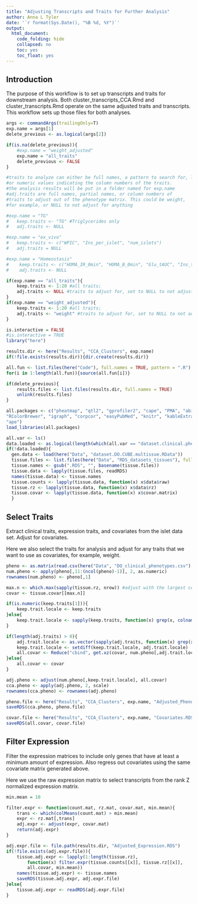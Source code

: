 ```yaml
---
title: "Adjusting Transcripts and Traits for Further Analysis"
author: Anna L Tyler
date: '`r format(Sys.Date(), "%B %d, %Y")`'
output: 
  html_document:
    code_folding: hide
    collapsed: no
    toc: yes
    toc_float: yes
---
```


## Introduction
The purpose of this workflow is to set up transcripts and traits 
for downstream analysis. 
Both cluster_transcripts_CCA.Rmd and cluster_transcripts.Rmd operate
on the same adjusted traits and transcripts. This workflow sets up 
those files for both analyses.

```r
args <- commandArgs(trailingOnly=T)
exp.name = args[1]
delete_previous <- as.logical(args[2])

if(is.na(delete_previous)){
    #exp.name = "weight_adjusted"
    exp.name = "all_traits"
    delete_previous <- FALSE
}

#traits to analyze can either be full names, a pattern to search for, like "TG",
#or numeric values indicating the column numbers of the traits.
#the analysis results will be put in a folder named for exp.name
#adj.traits are full names, partial names, or column numbers of 
#traits to adjust out of the phenotype matrix. This could be weight,
#for example, or NULL to not adjust for anything

#exp.name = "TG"
#   keep.traits <- "TG" #Triglycerides only
#   adj.traits <- NULL

#exp.name = "ex_vivo"
#   keep.traits <- c("WPIC", "Ins_per_islet", "num_islets")
#   adj.traits = NULL

#exp.name = "Homeostasis"    
#    keep.traits <- c("HOMA_IR_0min", "HOMA_B_0min", "Glu_tAUC", "Ins_tAUC")
#    adj.traits <- NULL

if(exp.name == "all_traits"){
    keep.traits <- 1:20 #all traits;
    adj.traits <- NULL #traits to adjust for, set to NULL to not adjust
}
if(exp.name == "weight_adjusted"){
    keep.traits <- 1:20 #all traits;
    adj.traits <- "weight" #traits to adjust for, set to NULL to not adjust
}

```

```r
is.interactive = FALSE
#is.interactive = TRUE
library("here")

results.dir <- here("Results", "CCA_Clusters", exp.name)
if(!file.exists(results.dir)){dir.create(results.dir)}

all.fun <- list.files(here("Code"), full.names = TRUE, pattern = ".R")
for(i in 1:length(all.fun)){source(all.fun[i])}
```

```r
if(delete_previous){
    results.files <- list.files(results.dir, full.names = TRUE)
    unlink(results.files)
}
```

```r
all.packages <- c("pheatmap", "qtl2", "gprofiler2", "cape", "PMA", "abind", "cluster",
"RColorBrewer", "igraph", "corpcor", "easyPubMed", "knitr", "kableExtra",
"ape")
load_libraries(all.packages)
```


```r
all.var <- ls()
data.loaded <- as.logical(length(which(all.var == "dataset.clinical.phenotypes")))
if(!data.loaded){
  gen.data <- load(here("Data", "dataset.DO.CUBE.multissue.RData"))
  tissue.files <- list.files(here("Data", "RDS_datasets_tissues"), full.names = TRUE)
  tissue.names <- gsub(".RDS", "", basename(tissue.files))
  tissue.data <- lapply(tissue.files, readRDS)
  names(tissue.data) <- tissue.names
  tissue.counts <- lapply(tissue.data, function(x) x$data$raw)
  tissue.rz <- lapply(tissue.data, function(x) x$data$rz)
  tissue.covar <- lapply(tissue.data, function(x) x$covar.matrix)
  }
```


## Select Traits

Extract clinical traits, expression traits, and covariates from the 
islet data set. Adjust for covariates.

Here we also select the traits for analysis and adjust for any traits
that we want to use as covariates, for example, weight.

```r
pheno <- as.matrix(read.csv(here("Data", "DO_clinical_phenotypes.csv"), stringsAsFactors = FALSE))
num.pheno <- apply(pheno[,11:(ncol(pheno)-1)], 2, as.numeric)
rownames(num.pheno) <- pheno[,1]

max.n <- which.max(sapply(tissue.rz, nrow)) #adjust with the largest covariate matrix
covar <- tissue.covar[[max.n]]

if(is.numeric(keep.traits[1])){
    keep.trait.locale <- keep.traits
}else{
    keep.trait.locale <- sapply(keep.traits, function(x) grep(x, colnames(num.pheno), ignore.case = TRUE))
}

if(length(adj.traits) > 0){
    adj.trait.locale <- as.vector(sapply(adj.traits, function(x) grep(x, colnames(num.pheno), ignore.case = TRUE)))
    keep.trait.locale <- setdiff(keep.trait.locale, adj.trait.locale)
    all.covar <- Reduce("cbind", get.xz(covar, num.pheno[,adj.trait.locale]))
}else{
    all.covar <- covar
}

adj.pheno <- adjust(num.pheno[,keep.trait.locale], all.covar)
cca.pheno <- apply(adj.pheno, 2, scale)
rownames(cca.pheno) <- rownames(adj.pheno)

pheno.file <- here("Results", "CCA_Clusters", exp.name, "Adjusted_Phenotypes.RDS")
saveRDS(cca.pheno, pheno.file)

covar.file <- here("Results", "CCA_Clusters", exp.name, "Covariates.RDS")
saveRDS(all.covar, covar.file)
```

## Filter Expression
Filter the expression matrices to include only genes that have at least
a minimum amount of expression. Also regress out covariates using the 
same covariate matrix generated above.

Here we use the raw expression matrix to select transcripts from the rank Z
normalized expression matrix. 

```r
min.mean = 10

filter.expr <- function(count.mat, rz.mat, covar.mat, min.mean){
    trans <- which(colMeans(count.mat) > min.mean)
    expr <- rz.mat[,trans]
    adj.expr <- adjust(expr, covar.mat)
    return(adj.expr)
}

adj.expr.file <- file.path(results.dir, "Adjusted_Expression.RDS")
if(!file.exists(adj.expr.file)){
    tissue.adj.expr <- lapply(1:length(tissue.rz), 
        function(x) filter.expr(tissue.counts[[x]], tissue.rz[[x]], 
        all.covar, min.mean))
    names(tissue.adj.expr) <- tissue.names
    saveRDS(tissue.adj.expr, adj.expr.file)
}else{
    tissue.adj.expr <- readRDS(adj.expr.file)
}
```